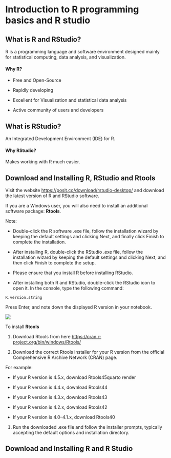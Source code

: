 # Introduction to R programming basics and R studio {#sec-chap3}

## What is R and RStudio?

R is a programming language and software environment designed mainly for statistical computing, data analysis, and visualization.

#### Why R?

- Free and Open-Source

- Rapidly developing

- Excellent for Visualization and statistical data analysis

- Active community of users and developers

## What is RStudio?

An Integrated Development Environment (IDE) for R.

#### Why RStudio?

Makes working with R much easier.

## Download and Installing R, RStudio and Rtools 

Visit the website [https://posit.co/download/rstudio-desktop/](https://posit.co/download/rstudio-desktop/) and download the latest version of R and RStudio software.


If you are a Windows user, you will also need to install an additional software package: **Rtools**.



Note:

- Double-click the R software .exe file, follow the installation wizard by keeping the default settings and clicking Next, and finally click Finish to complete the installation.

- After installing R, double-click the RStudio .exe file, follow the installation wizard by keeping the default settings and clicking Next, and then click Finish to complete the setup.

-   Please ensure that you install R before installing RStudio.

-   After installing both R and RStudio, double-click the RStudio icon to open it. In the console, type the following command:

`R.version.string`

Press Enter, and note down the displayed R version in your notebook.

![](img1.png)

To install **Rtools**

1.  Download Rtools from here <https://cran.r-project.org/bin/windows/Rtools/>

2.  Download the correct Rtools installer for your R version from the official Comprehensive R Archive Network (CRAN) page.

For example:

-   If your R version is 4.5.x, download Rtools45quarto render

<!-- -->

-   If your R version is 4.4.x, download Rtools44

-   If your R version is 4.3.x, download Rtools43

-   If your R version is 4.2.x, download Rtools42

-   If your R version is 4.0–4.1.x, download Rtools40

1.  Run the downloaded .exe file and follow the installer prompts, typically accepting the default options and installation directory.


## Download and Installing R and R Studio



